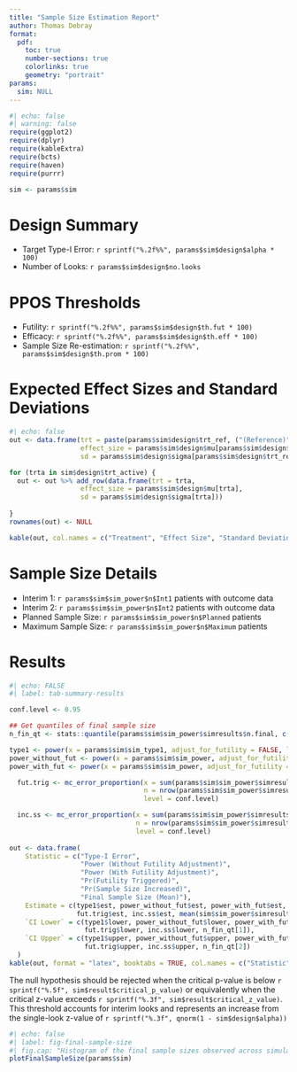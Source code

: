 ```yaml
---
title: "Sample Size Estimation Report"
author: Thomas Debray
format:
  pdf:
    toc: true
    number-sections: true
    colorlinks: true
    geometry: "portrait"
params:
  sim: NULL
---
```



```r
#| echo: false
#| warning: false
require(ggplot2)
require(dplyr)
require(kableExtra)
require(bcts)
require(haven)
require(purrr)

sim <- params$sim
```

# Design Summary

* Target Type-I Error: `r sprintf("%.2f%%", params$sim$design$alpha * 100)`
* Number of Looks: `r params$sim$design$no.looks`

# PPOS Thresholds

* Futility: `r sprintf("%.2f%%", params$sim$design$th.fut * 100)`
* Efficacy: `r sprintf("%.2f%%", params$sim$design$th.eff * 100)`
* Sample Size Re-estimation: `r sprintf("%.2f%%", params$sim$design$th.prom * 100)`

# Expected Effect Sizes and Standard Deviations
```r
#| echo: false
out <- data.frame(trt = paste(params$sim$design$trt_ref, ("(Reference)")), 
                  effect_size = params$sim$design$mu[params$sim$design$trt_ref], 
                  sd = params$sim$design$sigma[params$sim$design$trt_ref])

for (trta in sim$design$trt_active) {
  out <- out %>% add_row(data.frame(trt = trta, 
                  effect_size = params$sim$design$mu[trta], 
                  sd = params$sim$design$sigma[trta]))
  
}
rownames(out) <- NULL

kable(out, col.names = c("Treatment", "Effect Size", "Standard Deviation"))
```

# Sample Size Details

* Interim 1: `r params$sim$sim_power$n$Int1` patients with outcome data
* Interim 2: `r params$sim$sim_power$n$Int2` patients with outcome data
* Planned Sample Size: `r params$sim$sim_power$n$Planned` patients
* Maximum Sample Size: `r params$sim$sim_power$n$Maximum` patients


# Results
```r
#| echo: FALSE
#| label: tab-summary-results

conf.level <- 0.95

## Get quantiles of final sample size
n_fin_qt <- stats::quantile(params$sim$sim_power$simresults$n.final, c((1 - conf.level)/2, 1 - (1 - conf.level)/2))

type1 <- power(x = params$sim$sim_type1, adjust_for_futility = FALSE, level = conf.level)
power_without_fut <- power(x = params$sim$sim_power, adjust_for_futility = FALSE, level = conf.level)
power_with_fut <- power(x = params$sim$sim_power, adjust_for_futility = TRUE, level = conf.level)

  fut.trig <- mc_error_proportion(x = sum(params$sim$sim_power$simresults$fut.trig),
                                  n = nrow(params$sim$sim_power$simresults),
                                  level = conf.level)

  inc.ss <- mc_error_proportion(x = sum(params$sim$sim_power$simresults$inc.ss),
                                n = nrow(params$sim$sim_power$simresults),
                                level = conf.level)
  
out <- data.frame(
    Statistic = c("Type-I Error",
                  "Power (Without Futility Adjustment)",
                  "Power (With Futility Adjustment)",
                  "Pr(Futility Triggered)",
                  "Pr(Sample Size Increased)",
                  "Final Sample Size (Mean)"),
    Estimate = c(type1$est, power_without_fut$est, power_with_fut$est,
                 fut.trig$est, inc.ss$est, mean(sim$sim_power$simresults$n.final)),
    `CI Lower` = c(type1$lower, power_without_fut$lower, power_with_fut$lower,
                   fut.trig$lower, inc.ss$lower, n_fin_qt[1]),
    `CI Upper` = c(type1$upper, power_without_fut$upper, power_with_fut$upper,
                   fut.trig$upper, inc.ss$upper, n_fin_qt[2])
  )
kable(out, format = "latex", booktabs = TRUE, col.names = c("Statistic", "Estimate", "CI Lower", "CI Upper"))
```

The null hypothesis should be rejected when the critical p-value is below `r sprintf("%.5f", sim$result$critical_p_value)` or equivalently when the critical z-value exceeds `r sprintf("%.3f", sim$result$critical_z_value)`. This threshold accounts for interim looks and represents an increase from the single-look z-value of `r sprintf("%.3f", qnorm(1 - sim$design$alpha))`

```r
#| echo: false
#| label: fig-final-sample-size
#| fig.cap: "Histogram of the final sample sizes observed across simulated trials. The x-axis represents the final sample size, while the y-axis indicates the count of trials achieving each sample size. The mean final sample size is annotated at the top right corner of the plot."
plotFinalSampleSize(params$sim)
```
